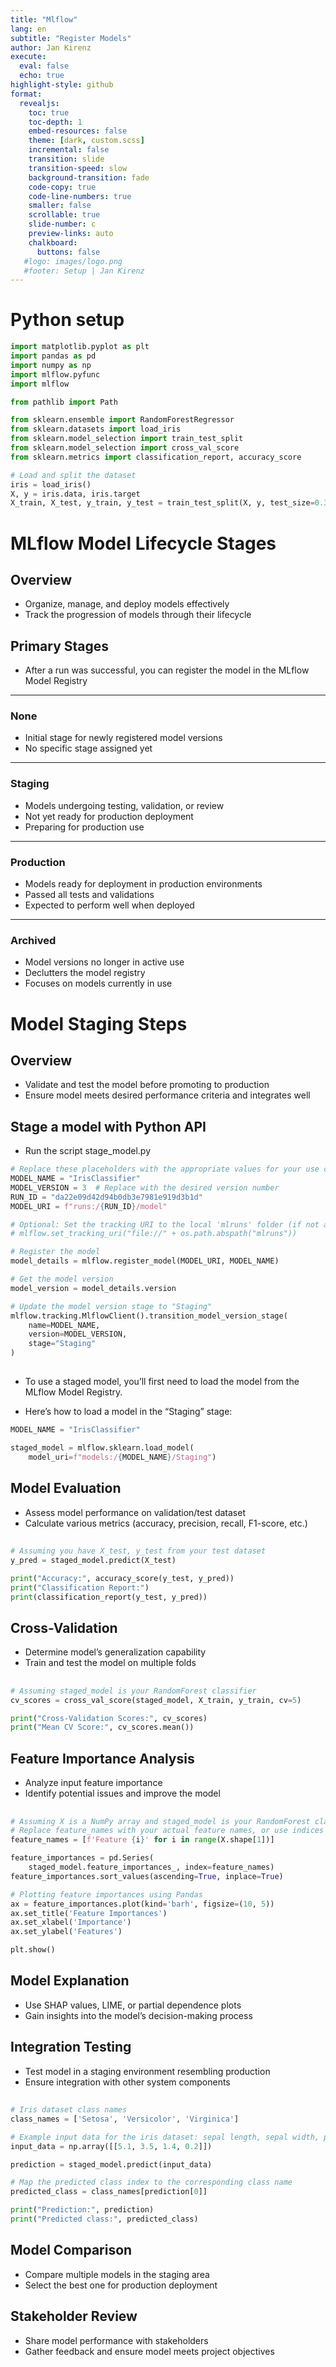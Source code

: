 ```yaml
---
title: "Mlflow"
lang: en 
subtitle: "Register Models"
author: Jan Kirenz
execute:
  eval: false
  echo: true
highlight-style: github
format:
  revealjs: 
    toc: true
    toc-depth: 1
    embed-resources: false
    theme: [dark, custom.scss]  
    incremental: false
    transition: slide
    transition-speed: slow
    background-transition: fade
    code-copy: true
    code-line-numbers: true
    smaller: false
    scrollable: true
    slide-number: c
    preview-links: auto
    chalkboard: 
      buttons: false
   #logo: images/logo.png
   #footer: Setup | Jan Kirenz
---
```




# Python setup

```python

import matplotlib.pyplot as plt
import pandas as pd
import numpy as np
import mlflow.pyfunc
import mlflow

from pathlib import Path

from sklearn.ensemble import RandomForestRegressor
from sklearn.datasets import load_iris
from sklearn.model_selection import train_test_split
from sklearn.model_selection import cross_val_score
from sklearn.metrics import classification_report, accuracy_score

```


```python
# Load and split the dataset
iris = load_iris()
X, y = iris.data, iris.target
X_train, X_test, y_train, y_test = train_test_split(X, y, test_size=0.3)


```

# MLflow Model Lifecycle Stages


## Overview



- Organize, manage, and deploy models effectively
- Track the progression of models through their lifecycle

## Primary Stages

- After a run was successful, you can register the model in the MLflow Model Registry  

---

### None

- Initial stage for newly registered model versions
- No specific stage assigned yet

---

### Staging

- Models undergoing testing, validation, or review
- Not yet ready for production deployment
- Preparing for production use

---

### Production

- Models ready for deployment in production environments
- Passed all tests and validations
- Expected to perform well when deployed

---

### Archived

- Model versions no longer in active use
- Declutters the model registry
- Focuses on models currently in use



# Model Staging Steps

## Overview

- Validate and test the model before promoting to production
- Ensure model meets desired performance criteria and integrates well


## Stage a model with Python API

- Run the script stage_model.py

```python
# Replace these placeholders with the appropriate values for your use case
MODEL_NAME = "IrisClassifier"
MODEL_VERSION = 3  # Replace with the desired version number
RUN_ID = "da22e09d42d94b0db3e7981e919d3b1d"
MODEL_URI = f"runs:/{RUN_ID}/model"

# Optional: Set the tracking URI to the local 'mlruns' folder (if not already set)
# mlflow.set_tracking_uri("file://" + os.path.abspath("mlruns"))

# Register the model
model_details = mlflow.register_model(MODEL_URI, MODEL_NAME)

# Get the model version
model_version = model_details.version

# Update the model version stage to "Staging"
mlflow.tracking.MlflowClient().transition_model_version_stage(
    name=MODEL_NAME,
    version=MODEL_VERSION,
    stage="Staging"
)


```


##

- To use a staged model, you'll first need to load the model from the MLflow Model Registry. 

- Here's how to load a model in the "Staging" stage:



```python

MODEL_NAME = "IrisClassifier"

staged_model = mlflow.sklearn.load_model(
    model_uri=f"models:/{MODEL_NAME}/Staging")

```


## Model Evaluation

- Assess model performance on validation/test dataset
- Calculate various metrics (accuracy, precision, recall, F1-score, etc.)

##

```python


# Assuming you have X_test, y_test from your test dataset
y_pred = staged_model.predict(X_test)

print("Accuracy:", accuracy_score(y_test, y_pred))
print("Classification Report:")
print(classification_report(y_test, y_pred))


```


## Cross-Validation

- Determine model's generalization capability
- Train and test the model on multiple folds

##

```python

# Assuming staged_model is your RandomForest classifier
cv_scores = cross_val_score(staged_model, X_train, y_train, cv=5)

print("Cross-Validation Scores:", cv_scores)
print("Mean CV Score:", cv_scores.mean())


```


## Feature Importance Analysis

- Analyze input feature importance
- Identify potential issues and improve the model

##

```python


# Assuming X is a NumPy array and staged_model is your RandomForest classifier
# Replace feature_names with your actual feature names, or use indices as feature names
feature_names = [f'Feature {i}' for i in range(X.shape[1])]

feature_importances = pd.Series(
    staged_model.feature_importances_, index=feature_names)
feature_importances.sort_values(ascending=True, inplace=True)

# Plotting feature importances using Pandas
ax = feature_importances.plot(kind='barh', figsize=(10, 5))
ax.set_title('Feature Importances')
ax.set_xlabel('Importance')
ax.set_ylabel('Features')

plt.show()


```

## Model Explanation

- Use SHAP values, LIME, or partial dependence plots
- Gain insights into the model's decision-making process

## Integration Testing

- Test model in a staging environment resembling production
- Ensure integration with other system components

##

```python

# Iris dataset class names
class_names = ['Setosa', 'Versicolor', 'Virginica']

# Example input data for the iris dataset: sepal length, sepal width, petal length, petal width
input_data = np.array([[5.1, 3.5, 1.4, 0.2]])

prediction = staged_model.predict(input_data)

# Map the predicted class index to the corresponding class name
predicted_class = class_names[prediction[0]]

print("Prediction:", prediction)
print("Predicted class:", predicted_class)


```

## Model Comparison

- Compare multiple models in the staging area
- Select the best one for production deployment

## Stakeholder Review

- Share model performance with stakeholders
- Gather feedback and ensure model meets project objectives


<!--

- Run the script `register_model.py` in the parent directory of mlruns:

```python

# Set the tracking URI if you are not using the default one
# mlflow.set_tracking_uri("http://your_tracking_uri:port")

# Set the experiment you used for the run
mlflow.set_experiment("My Custom Experiment Name")

# Get the run_id for the run you want to register the model from
# Replace the id with your actual run ID of the successful run
your_run_id = "da22e09d42d94b0db3e7981e919d3b1d"

# Register the model
model_uri = f"runs:/{your_run_id}/model"
model_name = "IrisClassifier"
mlflow.register_model(model_uri, model_name)


```


## Using the MLflow UI


- Open the MLflow UI by running mlflow ui in your terminal (in the )

- navigating to http://localhost:5000.

- Find the experiment containing your successful run, and click on it.

- Locate the run with the trained model you want to register, and click on it.

- In the "Artifacts" section, find the model folder (or the folder you used to save the model), and click on "Register Model" next to it.

- Enter a name for the registered model, and click "Register".

-->